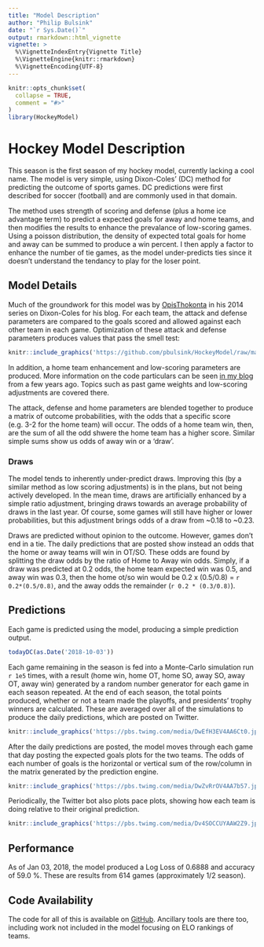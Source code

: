 ```yaml
---
title: "Model Description"
author: "Philip Bulsink"
date: "`r Sys.Date()`"
output: rmarkdown::html_vignette
vignette: >
  %\VignetteIndexEntry{Vignette Title}
  %\VignetteEngine{knitr::rmarkdown}
  %\VignetteEncoding{UTF-8}
---
```


```r
knitr::opts_chunk$set(
  collapse = TRUE,
  comment = "#>"
)
library(HockeyModel)
```

# Hockey Model Description

This season is the first season of my hockey model, currently lacking a cool name. The model is very simple, using Dixon-Coles' (DC) method for predicting the outcome of sports games. DC predictions were first described for soccer (football) and are commonly used in that domain. 

The method uses strength of scoring and defense (plus a home ice advantage term) to predict a expected goals for away and home teams, and then modifies the results to enhance the prevalance of low-scoring games. Using a poisson distribution, the density of expected total goals for home and away can be summed to produce a win percent. I then apply a factor to enhance the number of tie games, as the model under-predicts ties since it doesn't understand the tendancy to play for the loser point. 

## Model Details
Much of the groundwork for this model was by [OpisThokonta](http://opisthokonta.net/?p=939) in his 2014 series on Dixon-Coles for his blog. For each team, the attack and defense parameters are compared to the goals scored and allowed against each other team in each game. Optimization of these attack and defense parameters produces values that pass the smell test: 

```r
knitr::include_graphics('https://github.com/pbulsink/HockeyModel/raw/master/prediction_results/graphics/current_rating.png')
```

In addition, a home team enhancement and low-scoring parameters are produced. More information on the code particulars can be seen [in my blog](https://pbulsink.github.io/blog/2016-08-05/dixon_coles_and_hockey_data.html) from a few years ago. Topics such as past game weights and low-scoring adjustments are covered there.  

The attack, defense and home parameters are blended together to produce a matrix of outcome probabilities, with the odds that a specific score (e.g. 3-2 for the home team) will occur. The odds of a home team win, then, are the sum of all the odd shwere the home team has a higher score. Similar simple sums show us odds of away win or a 'draw'. 

### Draws
The model tends to inherently under-predict draws. Improving this (by a similar method as low scoring adjustments) is in the plans, but not being actively developed. In the mean time, draws are artificially enhanced by a simple ratio adjustment, bringing draws towards an average probability of draws in the last year. Of course, some games will still have higher or lower probabilities, but this adjustment brings odds of a draw from ~0.18 to ~0.23. 

Draws are predicted without opinion to the outcome. However, games don't end in a tie. The daily predictions that are posted show instead an odds that the home or away teams will win in OT/SO. These odds are found by splitting the draw odds by the ratio of Home to Away win odds. Simply, if a draw was predicted at 0.2 odds, the home team expected win was 0.5, and away win was 0.3, then the home ot/so win would be 0.2 x (0.5/0.8) = `r 0.2*(0.5/0.8)`, and the away odds the remainder (`r 0.2 * (0.3/0.8)`).

## Predictions
Each game is predicted using the model, producing a simple prediction output.
```r
todayDC(as.Date('2018-10-03'))
```

Each game remaining in the season is fed into a Monte-Carlo simulation run `r 1e5` times, with a result (home win, home OT, home SO, away SO, away OT, away win) generated by a random number generator for each game in each season repeated. At the end of each season, the total points produced, whether or not a team made the playoffs, and presidents' trophy winners are calculated. These are averaged over all of the simulations to produce the daily predictions, which are posted on Twitter.

```r
knitr::include_graphics('https://pbs.twimg.com/media/DwEfH3EV4AA6Ct0.jpg:large')
```

After the daily predictions are posted, the model moves through each game that day posting the expected goals plots for the two teams. The odds of each number of goals is the horizontal or vertical sum of the row/column in the matrix generated by the prediction engine. 

```r
knitr::include_graphics('https://pbs.twimg.com/media/DwZvRrOV4AA7b57.jpg:large')
```

Periodically, the Twitter bot also plots pace plots, showing how each team is doing relative to their original prediction. 

```r
knitr::include_graphics('https://pbs.twimg.com/media/Dv4SOCCUYAAW2Z9.jpg:large')
```

## Performance
As of Jan 03, 2018, the model produced a Log Loss of 0.6888 and accuracy of 59.0 %. These are results from 614 games (approximately 1/2 season). 

## Code Availability
The code for all of this is available on [GitHub](https://www.github.com/pbulsink/HockeyModel). Ancillary tools are there too, including work not included in the model focusing on ELO rankings of teams.
